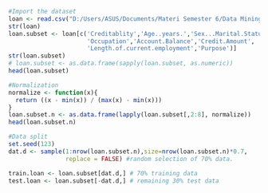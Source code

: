 
```{r}
#Import the dataset
loan <- read.csv("D:/Users/ASUS/Documents/Materi Semester 6/Data Mining (DM)/Data/Credit_Data.csv")
str(loan)
loan.subset <- loan[c('Creditablity','Age..years.','Sex...Marital.Status',
                      'Occupation','Account.Balance','Credit.Amount',
                      'Length.of.current.employment','Purpose')]
str(loan.subset)
# loan.subset <- as.data.frame(sapply(loan.subset, as.numeric))
head(loan.subset)

```


```{r}
#Normalization
normalize <- function(x){
  return ((x - min(x)) / (max(x) - min(x))) 
}
loan.subset.n <- as.data.frame(lapply(loan.subset[,2:8], normalize))
head(loan.subset.n)
```

```{r}
#Data split
set.seed(123)
dat.d <- sample(1:nrow(loan.subset.n),size=nrow(loan.subset.n)*0.7,
                replace = FALSE) #random selection of 70% data.

train.loan <- loan.subset[dat.d,] # 70% training data
test.loan <- loan.subset[-dat.d,] # remaining 30% test data
```

